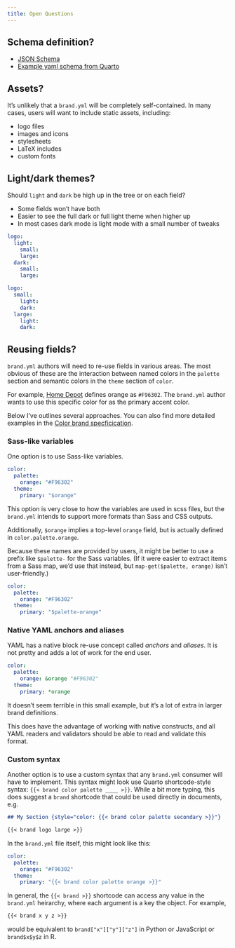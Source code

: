 ```yaml
---
title: Open Questions
---
```


## Schema definition?

* [JSON Schema](https://json-schema.org/learn/getting-started-step-by-step)
* [Example yaml schema from Quarto](https://github.com/quarto-dev/quarto-cli/blob/8df775135b4b4197dc2f750bf0cf88393550fa2d/src/resources/schema/document-editor.yml)


## Assets?

It's unlikely that a `brand.yml` will be completely self-contained.
In many cases, users will want to include static assets, including:

* logo files
* images and icons
* stylesheets
* LaTeX includes
* custom fonts

## Light/dark themes?

Should `light` and `dark` be high up in the tree or on each field?

* Some fields won't have both
* Easier to see the full dark or full light theme when higher up
* In most cases dark mode is light mode with a small number of tweaks

```.yaml
logo:
  light:
    small:
    large:
  dark:
    small:
    large:
```

```.yaml
logo:
  small:
    light:
    dark:
  large:
    light:
    dark:
```

## Reusing fields?

`brand.yml` authors will need to re-use fields in various areas.
The most obvious of these are the interaction between named colors in the `palette` section
and semantic colors in the `theme` section of `color`.

For example, [Home Depot](../examples/brand-guidelines/home-depot/index.qmd) defines orange as `#F96302`.
The `brand.yml` author wants to use this specific color for as the primary accent color.

Below I've outlines several approaches.
You can also find more detailed examples in the [Color brand specficication](color.qmd#re-using-fields).

### Sass-like variables

One option is to use Sass-like variables.

```.yaml
color:
  palette:
    orange: "#F96302"
  theme:
    primary: "$orange"
```

This option is very close to how the variables are used in scss files,
but the `brand.yml` intends to support more formats than Sass and CSS outputs.

Additionally, `$orange` implies a top-level `orange` field,
but is actually defined in `color.palette.orange`.

Because these names are provided by users, it might be better to use a prefix like `$palette-` for the Sass variables.
(If it were easier to extract items from a Sass map, we'd use that instead, but `map-get($palette, orange)` isn't user-friendly.)

```.yaml
color:
  palette:
    orange: "#F96302"
  theme:
    primary: "$palette-orange"
```

### Native YAML anchors and aliases

YAML has a native block re-use concept called _anchors_ and _aliases_.
It is not pretty and adds a lot of work for the end user.

```.yaml
color:
  palette:
    orange: &orange "#F96302"
  theme:
    primary: *orange
```

It doesn't seem terrible in this small example,
but it's a lot of extra in larger brand definitions.

This does have the advantage of working with native constructs,
and all YAML readers and validators should be able to read and validate this format.

### Custom syntax

Another option is to use a custom syntax
that any `brand.yml` consumer will have to implement.
This syntax might look use Quarto shortcode-style syntax: `{{< brand color palette ____ >}}`.
While a bit more typing, this does suggest a `brand` shortcode that could be used directly in documents, e.g.

```markdown
## My Section {style="color: {{< brand color palette secondary >}}"}

{{< brand logo large >}}
```

In the `brand.yml` file itself, this might look like this:

```.yaml
color:
  palette:
    orange: "#F96302"
  theme:
    primary: "{{< brand color palette orange >}}"
```

In general, the `{{< brand >}}`{shortcodes="false"} shortcode can access any value in the `brand.yml` heirarchy, where each argument is a key the object.
For example,

```.markdown
{{< brand x y z >}}
```

would be equivalent to `brand["x"]["y"]["z"]` in Python or JavaScript or `brand$x$y$z` in R.
